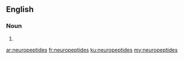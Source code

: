 ==English==

===Noun===
{{head|en}}

# {{plural of|neuropeptide}}

[[ar:neuropeptides]]
[[fr:neuropeptides]]
[[ku:neuropeptides]]
[[my:neuropeptides]]